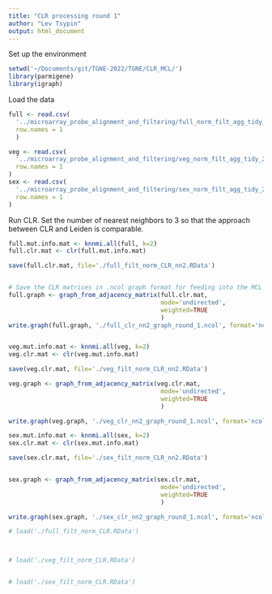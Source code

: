 ```yaml
---
title: "CLR processing round 1"
author: "Lev Tsypin"
output: html_document
---
```


Set up the environment

```r
setwd('~/Documents/git/TGNE-2022/TGNE/CLR_MCL/')
library(parmigene)
library(igraph)
```

Load the data
```r
full <- read.csv(
  '../microarray_probe_alignment_and_filtering/full_norm_filt_agg_tidy_2021aligned_qc_rma_expression.csv',
  row.names = 1
  )

veg <- read.csv(
  '../microarray_probe_alignment_and_filtering/veg_norm_filt_agg_tidy_2021aligned_qc_rma_expression.csv',
  row.names = 1
)
sex <- read.csv(
  '../microarray_probe_alignment_and_filtering/sex_norm_filt_agg_tidy_2021aligned_qc_rma_expression.csv',
  row.names = 1
)
```

Run CLR. Set the number of nearest neighbors to 3 so that the approach between CLR and Leiden is comparable.
```r
full.mut.info.mat <- knnmi.all(full, k=2)
full.clr.mat <- clr(full.mut.info.mat)

save(full.clr.mat, file='./full_filt_norm_CLR_nn2.RData')


# Save the CLR matrices in .ncol graph format for feeding into the MCL algorithm
full.graph <- graph_from_adjacency_matrix(full.clr.mat, 
                                          mode='undirected',
                                          weighted=TRUE
                                          )
write.graph(full.graph, './full_clr_nn2_graph_round_1.ncol', format='ncol')


veg.mut.info.mat <- knnmi.all(veg, k=2)
veg.clr.mat <- clr(veg.mut.info.mat)

save(veg.clr.mat, file='./veg_filt_norm_CLR_nn2.RData')

veg.graph <- graph_from_adjacency_matrix(veg.clr.mat, 
                                          mode='undirected',
                                          weighted=TRUE
                                          )

write.graph(veg.graph, './veg_clr_nn2_graph_round_1.ncol', format='ncol')

sex.mut.info.mat <- knnmi.all(sex, k=2)
sex.clr.mat <- clr(sex.mut.info.mat)

save(sex.clr.mat, file='./sex_filt_norm_CLR_nn2.RData')


sex.graph <- graph_from_adjacency_matrix(sex.clr.mat,
                                          mode='undirected',
                                          weighted=TRUE
                                          )

write.graph(sex.graph, './sex_clr_nn2_graph_round_1.ncol', format='ncol')

```



```r

# load('./full_filt_norm_CLR.RData')



# load('./veg_filt_norm_CLR.RData')


# load('./sex_filt_norm_CLR.RData')

```


